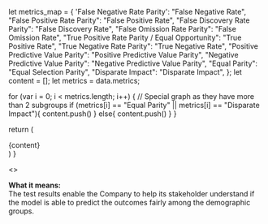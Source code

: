 

  let metrics_map = {
    'False Negative Rate Parity': "False Negative Rate",
    "False Positive Rate Parity": "False Positive Rate",
    "False Discovery Rate Parity": "False Discovery Rate",
    "False Omission Rate Parity": "False Omission Rate",
    "True Positive Rate Parity / Equal Opportunity": "True Positive Rate",
    "True Negative Rate Parity": "True Negative Rate",
    "Positive Predictive Value Parity": "Positive Predictive Value Parity",
    "Negative Predictive Value Parity": "Negative Predictive Value Parity",
    "Equal Parity": "Equal Selection Parity",
    "Disparate Impact": "Disparate Impact",
  };
  let content = [];
  let metrics = data.metrics;
  
  for (var i = 0; i < metrics.length; i++) {
    // Special graph as they have more than 2 subgroups
    if (metrics[i] == "Equal Parity" || metrics[i] == "Disparate Impact"){
      content.push(<InterpretationChart2
        metric={metrics_map[metrics[0]]}
        container={container}
        data={results}
      />)
    }
    else{
      content.push(<InterpretationChart
        metric={metrics_map[metrics[i]]}
        container={container}
        data={results}
      />)
      }
    }

  return (
    <div>{content}</div>
  )
}

<>
  <div>
    <b>What it means:</b>
    <br/>
    The test results enable the Company to help its stakeholder understand if the model is able to predict the outcomes fairly among the demographic groups.
    <GetInterpretation
      data={props.getIBData(ib_cid)}
      container={props.container}
      results={props.getResults(cid)}
    />
  </div>
</>